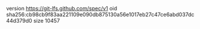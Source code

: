 version https://git-lfs.github.com/spec/v1
oid sha256:cb98cb9f83aa221109e090db875130a56e1017eb27c47ce6abd037dc44d379d0
size 10457
